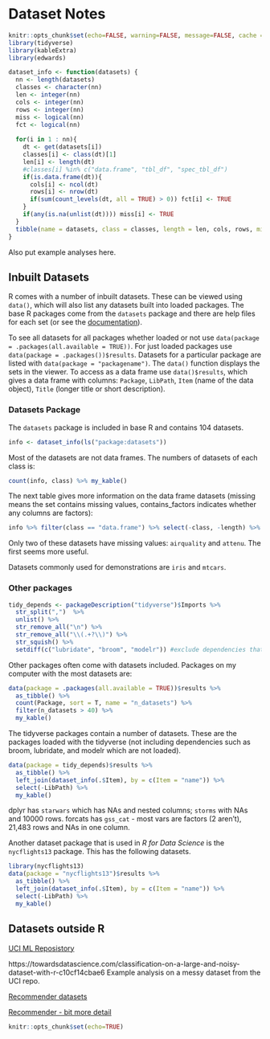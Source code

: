 # Dataset Notes

```r
knitr::opts_chunk$set(echo=FALSE, warning=FALSE, message=FALSE, cache = FALSE)
library(tidyverse)
library(kableExtra)
library(edwards)
```

```r
dataset_info <- function(datasets) {
  nn <- length(datasets)
  classes <- character(nn)
  len <- integer(nn)
  cols <- integer(nn)
  rows <- integer(nn)
  miss <- logical(nn)
  fct <- logical(nn)
  
  for(i in 1 : nn){
    dt <- get(datasets[i])
    classes[i] <- class(dt)[1]
    len[i] <- length(dt)
    #classes[i] %in% c("data.frame", "tbl_df", "spec_tbl_df")
    if(is.data.frame(dt)){
      cols[i] <- ncol(dt)
      rows[i] <- nrow(dt)
      if(sum(count_levels(dt, all = TRUE) > 0)) fct[i] <- TRUE
    } 
    if(any(is.na(unlist(dt)))) miss[i] <- TRUE
  }
  tibble(name = datasets, class = classes, length = len, cols, rows, missing = miss, contains_factor = fct)
}
```

Also put example analyses here.

## Inbuilt Datasets

R comes with a number of inbuilt datasets. These can be viewed using `data()`, which will also list any datasets built into loaded packages. The base R packages come from the `datasets` package and there are help files for each set (or see the [documentation](https://stat.ethz.ch/R-manual/R-devel/library/datasets/html/00Index.html)). 

To see all datasets for all packages whether loaded or not use `data(package = .packages(all.available = TRUE))`. For just loaded packages use `data(package = .packages())$results`. Datasets for a particular package are listed with `data(package = "packagename")`. The `data()` function displays the sets in the viewer. To access as a data frame use `data()$results`, which gives a data frame with columns: `Package`, `LibPath`, `Item` (name of the data object), `Title` (longer title or short description).

### Datasets Package

The `datasets` package is included in base R and contains 104 datasets.

```r
info <- dataset_info(ls("package:datasets"))
```

Most of the datasets are not data frames. The numbers of datasets of each class is:

```r
count(info, class) %>% my_kable()
```

The next table gives more information on the data frame datasets (missing means the set contains missing values, contains_factors indicates whether any columns are factors):

```r
info %>% filter(class == "data.frame") %>% select(-class, -length) %>% my_kable()
```
Only two of these datasets have missing values: `airquality` and `attenu`. The first seems more useful.  

Datasets commonly used for demonstrations are `iris` and `mtcars`.

### Other packages

```r
tidy_depends <- packageDescription("tidyverse")$Imports %>% 
  str_split(",")  %>% 
  unlist() %>%
  str_remove_all("\n") %>% 
  str_remove_all("\\(.+?\\)") %>% 
  str_squish() %>% 
  setdiff(c("lubridate", "broom", "modelr")) #exclude dependencies that are not loaded
```

Other packages often come with datasets included. Packages on my computer with the most datasets are:  

```r
data(package = .packages(all.available = TRUE))$results %>%
  as_tibble() %>% 
  count(Package, sort = T, name = "n_datasets") %>% 
  filter(n_datasets > 40) %>% 
  my_kable()
```

The tidyverse packages contain a number of datasets. These are the packages loaded with the tidyverse (not including dependencies such as broom, lubridate, and modelr which are not loaded).

```r
data(package = tidy_depends)$results %>%
  as_tibble() %>% 
  left_join(dataset_info(.$Item), by = c(Item = "name")) %>% 
  select(-LibPath) %>% 
  my_kable()
```

dplyr has `starwars` which has NAs and nested columns; `storms` with NAs and 10000 rows. forcats has `gss_cat` - most vars are factors (2 aren't), 21,483 rows and NAs in one column. 

Another dataset package that is used in *R for Data Science* is the `nycflights13` package. This has the following datasets.

```r
library(nycflights13)
data(package = "nycflights13")$results %>%
  as_tibble() %>% 
  left_join(dataset_info(.$Item), by = c(Item = "name")) %>% 
  select(-LibPath) %>% 
  my_kable()
```

## Datasets outside R

[UCI ML Reposistory](https://archive.ics.uci.edu/ml/index.php)

https://towardsdatascience.com/classification-on-a-large-and-noisy-dataset-with-r-c10cf14cbae6 Example analysis on a messy dataset from the UCI repo.

[Recommender datasets](https://gist.github.com/entaroadun/1653794)

[Recommender - bit more detail](https://gab41.lab41.org/the-nine-must-have-datasets-for-investigating-recommender-systems-ce9421bf981c)

```r
knitr::opts_chunk$set(echo=TRUE)
```
